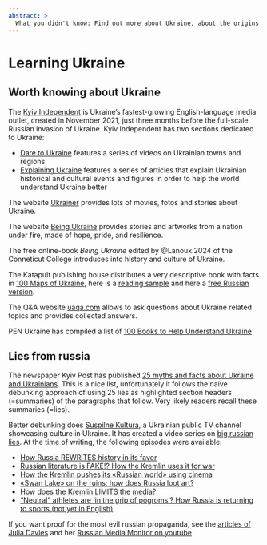 ```yaml
---
abstract: > 
  What you didn't know: Find out more about Ukraine, about the origins of Europe and about Russian lies
---
```


# Learning Ukraine {.unnumbered #sec-intro-trueukraine}

## Worth knowing about Ukraine

The [Kyiv Independent](https://kyivindependent.com) is Ukraine’s fastest-growing English-language media outlet, created in November 2021, just three months before the full-scale Russian invasion of Ukraine. Kyiv Independent has two sections dedicated to Ukraine:

- [Dare to Ukraine](https://kyivindependent.com/dare-to-ukraine/) features a series of videos on Ukrainian towns and regions
- [Explaining Ukraine](https://kyivindependent.com/tag/explaining-ukraine/) features a series of articles that explain Ukrainian historical and cultural events and figures in order to help the world understand Ukraine better

The website [Ukraїner](https://www.ukrainer.net/en/) provides lots of movies, fotos and stories about Ukraine. 

The website [Being Ukraine](https://beingukraine.org/) provides stories and artworks from a nation under fire, made of hope, pride, and resilience.

The free online-book *Being Ukraine* edited by @Lanoux:2024 of the Conneticut College introduces into history and culture of Ukraine. 

The Katapult publishing house distributes a very descriptive book with facts in [100 Maps of Ukraine](https://katapult-verlag.de/programm/100-maps-about-ukraine), here is a [reading sample](https://katapult-verlag.de/media/pages/programm/100-maps-about-ukraine/f96cd1e954-1680001508/100_maps_about_ukraine_english_extract.pdf) and here a [free Russian version](https://www.katapult-shop.de/media/1a/0b/98/1692016540/100-Karten-uber-die-Ukraine_russisch.pdf).

The Q&A website [uaqa.com](https://uaqa.com.ua/en/) allows to ask questions about Ukraine related topics and provides collected answers.

PEN Ukraine has compiled a list of [100 Books to Help Understand Ukraine](https://pen.org.ua/en/100-knyzhok-yaki-dopomozhut-zrozumity-ukrayinu)


## Lies from russia

The newspaper Kyiv Post has published [25 myths and facts about Ukraine and Ukrainians](https://archive.kyivpost.com/article/guide/ukraine-politics/25-myths-and-facts-about-ukraine-and-ukrainians-421341.html). This is a nice list, unfortunately it follows the naive debunking approach of using 25 lies as highlighted section headers (=summaries) of the paragraphs that follow. Very likely readers recall these summaries (=lies). 

Better debunking does [Suspilne Kultura](https://en.wikipedia.org/wiki/Suspilne_Kultura), a Ukrainian public TV channel showcasing culture in Ukraine. It has created a video series on [big russian lies](https://www.youtube.com/@SuspilneKultura/search?query=BIG%20RUSSIAN%20LIES). At the time of writing, the following episodes were available:

- [How Russia REWRITES history in its favor](https://youtu.be/x4_ZsqmkuK4?feature=shared)
- [Russian literature is FAKE!? How the Kremlin uses it for war](https://youtu.be/lyCypK6yOl0?feature=shared)
- [How the Kremlin pushes its «Russian world» using cinema](https://youtu.be/KZTwhjCzgs8?feature=shared)
- [«Swan Lake» on the ruins: how does Russia loot art?](https://youtu.be/Ts_aW9zIiBY?feature=shared)
- [How does the Kremlin LIMITS the media?](https://youtu.be/8YI8FGBf_Yc?feature=shared)
- [“Neutral” athletes are ‘in the grip of pogroms’? How Russia is returning to sports (not yet in English)](https://youtu.be/Na4hu0olADg?feature=shared)

If you want proof for the most evil russian propaganda, see the [articles of Julia Davies](http://www.juliadavisnews.com/articles/) and her [Russian Media Monitor on youtube](https://www.youtube.com/@russianmediamonitor).
